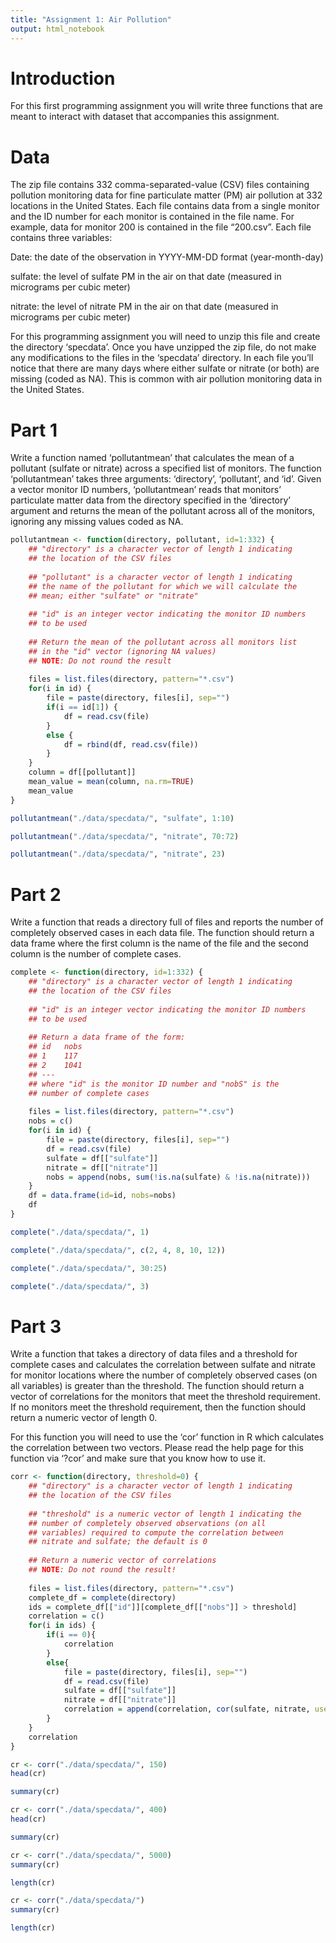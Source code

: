 ```yaml
---
title: "Assignment 1: Air Pollution"
output: html_notebook
---
```


# Introduction

For this first programming assignment you will write three functions that are meant to interact with dataset that accompanies this assignment.

# Data

The zip file contains 332 comma-separated-value (CSV) files containing pollution monitoring data for fine particulate matter (PM) air pollution at 332 locations in the United States. Each file contains data from a single monitor and the ID number for each monitor is contained in the file name. For example, data for monitor 200 is contained in the file "200.csv". Each file contains three variables:

Date: the date of the observation in YYYY-MM-DD format (year-month-day)

sulfate: the level of sulfate PM in the air on that date (measured in micrograms per cubic meter)

nitrate: the level of nitrate PM in the air on that date (measured in micrograms per cubic meter)

For this programming assignment you will need to unzip this file and create the directory 'specdata'. Once you have unzipped the zip file, do not make any modifications to the files in the 'specdata' directory. In each file you'll notice that there are many days where either sulfate or nitrate (or both) are missing (coded as NA). This is common with air pollution monitoring data in the United States.

# Part 1

Write a function named 'pollutantmean' that calculates the mean of a pollutant (sulfate or nitrate) across a specified list of monitors. The function 'pollutantmean' takes three arguments: 'directory', 'pollutant', and 'id'. Given a vector monitor ID numbers, 'pollutantmean' reads that monitors' particulate matter data from the directory specified in the 'directory' argument and returns the mean of the pollutant across all of the monitors, ignoring any missing values coded as NA.

```r
pollutantmean <- function(directory, pollutant, id=1:332) {
    ## "directory" is a character vector of length 1 indicating
    ## the location of the CSV files
    
    ## "pollutant" is a character vector of length 1 indicating
    ## the name of the pollutant for which we will calculate the
    ## mean; either "sulfate" or "nitrate"
    
    ## "id" is an integer vector indicating the monitor ID numbers
    ## to be used
    
    ## Return the mean of the pollutant across all monitors list
    ## in the "id" vector (ignoring NA values)
    ## NOTE: Do not round the result
    
    files = list.files(directory, pattern="*.csv")
    for(i in id) {
        file = paste(directory, files[i], sep="")
        if(i == id[1]) {
            df = read.csv(file)
        } 
        else {
            df = rbind(df, read.csv(file))
        }
    }
    column = df[[pollutant]]
    mean_value = mean(column, na.rm=TRUE)
    mean_value
}
```

```r
pollutantmean("./data/specdata/", "sulfate", 1:10)
```

```r
pollutantmean("./data/specdata/", "nitrate", 70:72)
```

```r
pollutantmean("./data/specdata/", "nitrate", 23)
```
# Part 2

Write a function that reads a directory full of files and reports the number of completely observed cases in each data file. The function should return a data frame where the first column is the name of the file and the second column is the number of complete cases.

```r
complete <- function(directory, id=1:332) {
    ## "directory" is a character vector of length 1 indicating
    ## the location of the CSV files
    
    ## "id" is an integer vector indicating the monitor ID numbers
    ## to be used
    
    ## Return a data frame of the form:
    ## id   nobs
    ## 1    117
    ## 2    1041
    ## ---
    ## where "id" is the monitor ID number and "nobS" is the
    ## number of complete cases
    
    files = list.files(directory, pattern="*.csv")
    nobs = c()
    for(i in id) {
        file = paste(directory, files[i], sep="")
        df = read.csv(file)
        sulfate = df[["sulfate"]]
        nitrate = df[["nitrate"]]
        nobs = append(nobs, sum(!is.na(sulfate) & !is.na(nitrate)))
    }
    df = data.frame(id=id, nobs=nobs)
    df
}
```

```r
complete("./data/specdata/", 1)
```

```r
complete("./data/specdata/", c(2, 4, 8, 10, 12))
```

```r
complete("./data/specdata/", 30:25)
```

```r
complete("./data/specdata/", 3)
```

# Part 3

Write a function that takes a directory of data files and a threshold for complete cases and calculates the correlation between sulfate and nitrate for monitor locations where the number of completely observed cases (on all variables) is greater than the threshold. The function should return a vector of correlations for the monitors that meet the threshold requirement. If no monitors meet the threshold requirement, then the function should return a numeric vector of length 0.

For this function you will need to use the 'cor' function in R which calculates the correlation between two vectors. Please read the help page for this function via '?cor' and make sure that you know how to use it.

```r
corr <- function(directory, threshold=0) {
    ## "directory" is a character vector of length 1 indicating
    ## the location of the CSV files
    
    ## "threshold" is a numeric vector of length 1 indicating the
    ## number of completely observed observations (on all
    ## variables) required to compute the correlation between
    ## nitrate and sulfate; the default is 0
    
    ## Return a numeric vector of correlations
    ## NOTE: Do not round the result!
    
    files = list.files(directory, pattern="*.csv")
    complete_df = complete(directory)
    ids = complete_df[["id"]][complete_df[["nobs"]] > threshold]
    correlation = c()
    for(i in ids) {
        if(i == 0){
            correlation
        }
        else{
            file = paste(directory, files[i], sep="")
            df = read.csv(file)
            sulfate = df[["sulfate"]]
            nitrate = df[["nitrate"]]
            correlation = append(correlation, cor(sulfate, nitrate, use="complete.obs"))
        }
    }
    correlation
}
```

```r
cr <- corr("./data/specdata/", 150)
head(cr)
```

```r
summary(cr)
```

```r
cr <- corr("./data/specdata/", 400)
head(cr)
```

```r
summary(cr)
```

```r
cr <- corr("./data/specdata/", 5000)
summary(cr)
```

```r
length(cr)
```

```r
cr <- corr("./data/specdata/")
summary(cr)
```

```r
length(cr)
```
